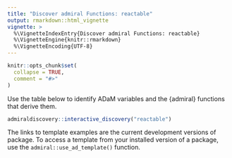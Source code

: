 ```yaml
---
title: "Discover admiral Functions: reactable"
output: rmarkdown::html_vignette
vignette: >
  %\VignetteIndexEntry{Discover admiral Functions: reactable}
  %\VignetteEngine{knitr::rmarkdown}
  %\VignetteEncoding{UTF-8}
---
```


```r
knitr::opts_chunk$set(
  collapse = TRUE,
  comment = "#>"
)
```

Use the table below to identify ADaM variables and the {admiral} functions that derive them.

```r
admiraldiscovery::interactive_discovery("reactable")
```

The links to template examples are the current development versions of package.
To access a template from your installed version of a package, use the `admiral::use_ad_template()` function.
